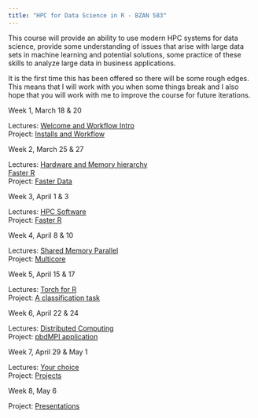 ```yaml
---
title: "HPC for Data Science in R - BZAN 583"
---
```


This course will provide an ability to use modern HPC systems for data science, provide some understanding of issues that arise with large data sets in machine learning and potential solutions, some practice of these skills to analyze large data in business applications.

It is the first time this has been offered so there will be some rough edges. This means that I will work with you when some things break and I also hope that you will work with me to improve the course for future iterations.


<!-- FIX and uncomment, also rename index.mask_qmd back to index.qmd
Week 0, Before March 18

Prerequisites: [Before we Start: Prerequisites](materials/lectures/0-prerequisite)
-->
::: {layout="[1,2]"}

Week 1, March 18 & 20

Lectures: [Welcome and Workflow Intro](materials/lectures/1-welcome_workflow)\
Project: [Installs and Workflow](materials/projects/1-workflow) 
<!--
workflow practice starts with faster examples and timing.
compare lapply sum, coulumnSums(), and tidyverse sum of taxi data subset
downloading packages practice
-->

Week 2, March 25 & 27

Lectures: [Hardware and Memory hierarchy](materials/lectures/2-workflow)\
[Faster R](materials/lectures/2b-faster)\
Project: [Faster Data](materials/projects/2-faster) 
<!-- double down on faster with memory hierarchy examples -->

Week 3, April 1 & 3

Lectures: [HPC Software](materials/lectures/3-software)\
Project: [Faster R](materials/projects/3-library) 
<!-- start library parallel FlexiBLAS & OpenBLAS -->

Week 4, April 8 & 10

Lectures: [Shared Memory Parallel](materials/lectures/4-shared_mem)\
Project: [Multicore](materials/projects/4-mclapply) 
<!-- mclapply examples -->

Week 5, April 15 & 17

Lectures: [Torch for R](materials/lectures/5-nn_torch)\
Project: [A classification task](materials/projects/5-nn_torch) 
<!-- NN torch week? -->

Week 6, April 22 & 24

Lectures: [Distributed Computing](materials/lectures/6-distributed)\
Project: [pbdMPI application](materials/projects/6-mpi) 
<!-- simple distributed (mapreduce & spmd MPI) and projects -->

Week 7, April 29 & May 1

Lectures: [Your choice](materials/lectures/7-projects)\
Project: [Projects](materials/projects/7-projects) 
<!-- concentrate projects -->

Week 8, May 6

Project: [Presentations](materials/lectures/8-presentations)
:::
